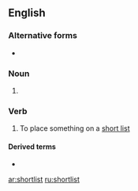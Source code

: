 {{also|short-list|short list}}
==English==

===Alternative forms===
* {{l|en|short-list}}

===Noun===
{{en-noun|head=[[short]]-[[list]]}}

# {{alternative spelling of|short list|lang=en}}

===Verb===
{{en-verb}}

# To place something on a [[short list]]

====Derived terms====
* {{l|en|shortlisted}}

[[ar:shortlist]]
[[ru:shortlist]]